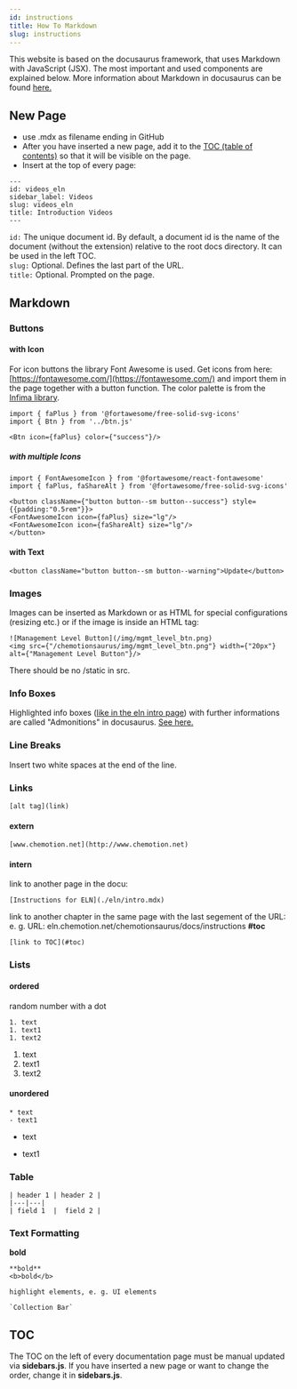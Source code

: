 ```yaml
---
id: instructions
title: How To Markdown
slug: instructions
---
```


This website is based on the docusaurus framework, that uses Markdown with JavaScript (JSX). The most important and used components are explained below. More information about Markdown in docusaurus can be found [here.](https://docusaurus.io/docs/markdown-features)

## New Page
- use .mdx as filename ending in GitHub
- After you have inserted a new page, add it to the [TOC (table of contents)](#toc) so that it will be visible on the page.
- Insert at the top of every page:

``` 
---
id: videos_eln
sidebar_label: Videos
slug: videos_eln
title: Introduction Videos
---
```

`id:`  The unique document id. By default, a document id is the name of the document (without the extension) relative to the root docs directory. It can be used in the left TOC.  
`slug:` Optional. Defines the last part of the URL.  
`title:`  Optional. Prompted on the page.

## Markdown

### Buttons
#### with Icon
For icon buttons the library Font Awesome is used. Get icons from here: [https://fontawesome.com/](https://fontawesome.com/) and import them in the page together with a button function. The color palette is from the [Infima library](https://infima.dev/docs/components/button).
```
import { faPlus } from '@fortawesome/free-solid-svg-icons'
import { Btn } from '../btn.js'

<Btn icon={faPlus} color={"success"}/> 
```

##### with multiple Icons
```
import { FontAwesomeIcon } from '@fortawesome/react-fontawesome'
import { faPlus, faShareAlt } from '@fortawesome/free-solid-svg-icons'

<button className={"button button--sm button--success"} style={{padding:"0.5rem"}}>
<FontAwesomeIcon icon={faPlus} size="lg"/>
<FontAwesomeIcon icon={faShareAlt} size="lg"/>
</button>
```

#### with Text
```
<button className="button button--sm button--warning">Update</button>
```

### Images
Images can be inserted as Markdown or as HTML for special configurations (resizing etc.) or if the image is inside an HTML tag:
``` 
![Management Level Button](/img/mgmt_level_btn.png)  
<img src={"/chemotionsaurus/img/mgmt_level_btn.png"} width={"20px"} alt={"Management Level Button"}/>
``` 
There should be no /static in src.

### Info Boxes
Highlighted info boxes ([like in the eln intro page](./eln/intro.mdx)) with further informations are called "Admonitions" in docusaurus. [See here.](https://docusaurus.io/docs/markdown-features/admonitions)

### Line Breaks
Insert two white spaces at the end of the line.

### Links
```
[alt tag](link)
```

#### extern
```
[www.chemotion.net](http://www.chemotion.net)
```

#### intern
link to another page in the docu:
```
[Instructions for ELN](./eln/intro.mdx)
```
link to another chapter in the same page with the last segement of the URL:  
e. g. URL: eln.chemotion.net/chemotionsaurus/docs/instructions <b>#toc</b>  
```
[link to TOC](#toc)
```

### Lists
#### ordered
random number with a dot
```
1. text
1. text1
1. text2
```
1. text
1. text1
1. text2
#### unordered
```
* text
- text1
```
* text
- text1

### Table
```
| header 1 | header 2 |
|---|---|
| field 1  |  field 2 |
```

### Text Formatting
**bold**
```
**bold**
<b>bold</b>
```
`highlight elements, e. g. UI elements` 
```
`Collection Bar`
```
## TOC
The TOC on the left of every documentation page must be manual updated via **sidebars.js**. If you have inserted a new page or want to change the order, change it in **sidebars.js**.
